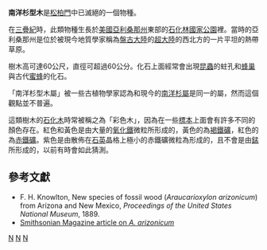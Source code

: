 {{Speciesbox
| taxon = Araucarioxylon arizonicum
| fossil_range = {{Fossil range|295|200}}
| status = {{StatusFossil}}
| extinct = 是
| image = ArizonaPetrifiedWood.jpg
| image_caption = 石化的「南洋杉型木」
| binomial_authority = Knowlton
}}

'''南洋杉型木'''是[[松柏門|松柏門]]中已滅絕的一個物種。

在[[三疊紀|三疊紀]]時，此類物種生長於[[美國|美國]][[亞利桑那州|亞利桑那州]]東部的[[石化林國家公園|石化林國家公園]]裡。當時的亞利桑那州是位於被現今地質學家稱為[[盤古大陸|盤古大陸]]的[[超大陸|超大陸]]的西北方的一片平坦的熱帶草原。

樹木高可達60公尺，直徑可超過60公分。化石上面經常會出現[[昆蟲|昆蟲]]的蛀孔和[[蜂巢|蜂巢]]與古代[[蜜蜂|蜜蜂]]的化石{{Citation needed|time=2007-11-01T18:15:36Z}}。

「南洋杉型木屬」被一些古植物學家認為和現今的[[南洋杉屬|南洋杉屬]]是同一的屬，然而這個觀點並不普遍。

這類樹木的[[石化木|石化木]]時常被稱之為「彩色木」，因為在一些[[標本|標本]]上面會有許多不同的顏色存在。紅色和黃色是由大量的[[氧化鐵|氧化鐵]]微粒所形成的，黃色的為[[褐鐵礦|褐鐵礦]]，紅色的為[[赤鐵礦|赤鐵礦]]。紫色是由散佈在[[石英|石英]]晶格上極小的赤鐵礦微粒為形成的，且不會是由[[錳|錳]]所形成的，以前有時會如此猜測。

== 參考文獻 ==
* F. H. Knowlton, New species of fossil wood (''Araucarioxylon arizonicum'') from Arizona and New Mexico, ''Proceedings of the United States National Museum'', 1889.
* [http://www.smithsonianmag.com/science-nature/object_june97.html Smithsonian Magazine article on ''A. arizonicum''] {{Wayback|url=http://www.smithsonianmag.com/science-nature/object_june97.html |date=20130921183647 }}
{{Taxonbar|from=Q135480}}

[[Category:古植物|N]]
[[Category:二疊紀生物|N]]
[[Category:三疊紀生物|N]]